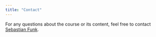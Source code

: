```yaml
---
title: "Contact"
---
```


For any questions about the course or its content, feel free to contact [Sebastian Funk](https://www.lshtm.ac.uk/aboutus/people/funk.sebastian).

